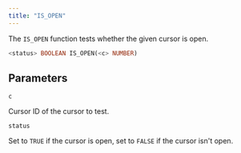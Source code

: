 ```yaml
---
title: "IS_OPEN"
---
```


The `IS_OPEN` function tests whether the given cursor is open.

```sql
<status> BOOLEAN IS_OPEN(<c> NUMBER)
```

## Parameters

`c`

 Cursor ID of the cursor to test.

`status`

 Set to `TRUE` if the cursor is open, set to `FALSE` if the cursor isn't open.
